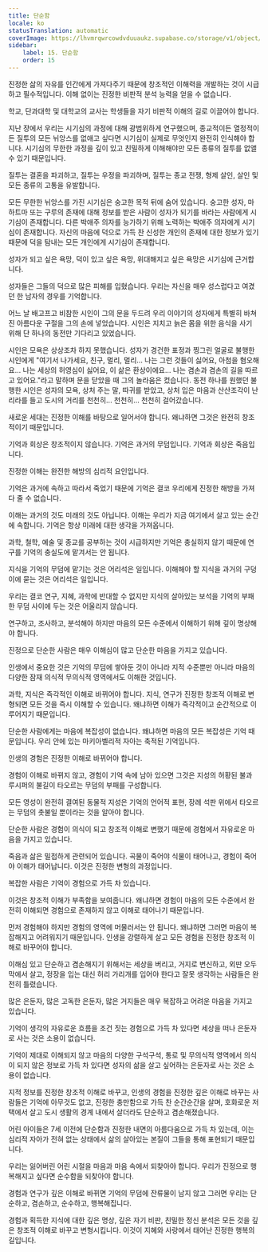 ```yaml
---
title: 단순함
locale: ko
statusTranslation: automatic
coverImage: https://lhvmrqwrcowdvduuaukz.supabase.co/storage/v1/object/public/strapi-uploads/small_cover-educacion-fundamental.webp-2d51a7828a2b1309555be27f7e2a61a0.webp
sidebar:
    label: 15. 단순함
    order: 15
---
```

진정한 삶의 자유를 인간에게 가져다주기 때문에 창조적인 이해력을 개발하는 것이 시급하고 필수적입니다. 이해 없이는 진정한 비판적 분석 능력을 얻을 수 없습니다.

학교, 단과대학 및 대학교의 교사는 학생들을 자기 비판적 이해의 길로 이끌어야 합니다.

지난 장에서 우리는 시기심의 과정에 대해 광범위하게 연구했으며, 종교적이든 열정적이든 질투의 모든 뉘앙스를 없애고 싶다면 시기심이 실제로 무엇인지 완전히 인식해야 합니다. 시기심의 무한한 과정을 깊이 있고 친밀하게 이해해야만 모든 종류의 질투를 없앨 수 있기 때문입니다.

질투는 결혼을 파괴하고, 질투는 우정을 파괴하며, 질투는 종교 전쟁, 형제 살인, 살인 및 모든 종류의 고통을 유발합니다.

모든 무한한 뉘앙스를 가진 시기심은 숭고한 목적 뒤에 숨어 있습니다. 숭고한 성자, 마하트마 또는 구루의 존재에 대해 정보를 받은 사람이 성자가 되기를 바라는 사람에게 시기심이 존재합니다. 다른 박애주 의자를 능가하기 위해 노력하는 박애주 의자에게 시기심이 존재합니다. 자신의 마음에 덕으로 가득 찬 신성한 개인의 존재에 대한 정보가 있기 때문에 덕을 탐내는 모든 개인에게 시기심이 존재합니다.

성자가 되고 싶은 욕망, 덕이 있고 싶은 욕망, 위대해지고 싶은 욕망은 시기심에 근거합니다.

성자들은 그들의 덕으로 많은 피해를 입혔습니다. 우리는 자신을 매우 성스럽다고 여겼던 한 남자의 경우를 기억합니다.

어느 날 배고프고 비참한 시인이 그의 문을 두드려 우리 이야기의 성자에게 특별히 바쳐진 아름다운 구절을 그의 손에 넣었습니다. 시인은 지치고 늙은 몸을 위한 음식을 사기 위해 단 하나의 동전만 기다리고 있었습니다.

시인은 모욕은 상상조차 하지 못했습니다. 성자가 경건한 표정과 찡그린 얼굴로 불행한 시인에게 "여기서 나가세요, 친구, 멀리, 멀리... 나는 그런 것들이 싫어요, 아첨을 혐오해요... 나는 세상의 허영심이 싫어요, 이 삶은 환상이에요... 나는 겸손과 겸손의 길을 따르고 있어요."라고 말하며 문을 닫았을 때 그의 놀라움은 컸습니다. 동전 하나를 원했던 불행한 시인은 성자의 모욕, 상처 주는 말, 따귀를 받았고, 상처 입은 마음과 산산조각이 난 리라를 들고 도시의 거리를 천천히... 천천히... 천천히 걸어갔습니다.

새로운 세대는 진정한 이해를 바탕으로 일어서야 합니다. 왜냐하면 그것은 완전히 창조적이기 때문입니다.

기억과 회상은 창조적이지 않습니다. 기억은 과거의 무덤입니다. 기억과 회상은 죽음입니다.

진정한 이해는 완전한 해방의 심리적 요인입니다.

기억은 과거에 속하고 따라서 죽었기 때문에 기억은 결코 우리에게 진정한 해방을 가져다 줄 수 없습니다.

이해는 과거의 것도 미래의 것도 아닙니다. 이해는 우리가 지금 여기에서 살고 있는 순간에 속합니다. 기억은 항상 미래에 대한 생각을 가져옵니다.

과학, 철학, 예술 및 종교를 공부하는 것이 시급하지만 기억은 충실하지 않기 때문에 연구를 기억의 충실도에 맡겨서는 안 됩니다.

지식을 기억의 무덤에 맡기는 것은 어리석은 일입니다. 이해해야 할 지식을 과거의 구덩이에 묻는 것은 어리석은 일입니다.

우리는 결코 연구, 지혜, 과학에 반대할 수 없지만 지식의 살아있는 보석을 기억의 부패한 무덤 사이에 두는 것은 어울리지 않습니다.

연구하고, 조사하고, 분석해야 하지만 마음의 모든 수준에서 이해하기 위해 깊이 명상해야 합니다.

진정으로 단순한 사람은 매우 이해심이 많고 단순한 마음을 가지고 있습니다.

인생에서 중요한 것은 기억의 무덤에 쌓아둔 것이 아니라 지적 수준뿐만 아니라 마음의 다양한 잠재 의식적 무의식적 영역에서도 이해한 것입니다.

과학, 지식은 즉각적인 이해로 바뀌어야 합니다. 지식, 연구가 진정한 창조적 이해로 변형되면 모든 것을 즉시 이해할 수 있습니다. 왜냐하면 이해가 즉각적이고 순간적으로 이루어지기 때문입니다.

단순한 사람에게는 마음에 복잡성이 없습니다. 왜냐하면 마음의 모든 복잡성은 기억 때문입니다. 우리 안에 있는 마키아벨리적 자아는 축적된 기억입니다.

인생의 경험은 진정한 이해로 바뀌어야 합니다.

경험이 이해로 바뀌지 않고, 경험이 기억 속에 남아 있으면 그것은 지성의 허황된 불과 루시퍼의 불길이 타오르는 무덤의 부패를 구성합니다.

모든 영성이 완전히 결여된 동물적 지성은 기억의 언어적 표현, 장례 석판 위에서 타오르는 무덤의 촛불일 뿐이라는 것을 알아야 합니다.

단순한 사람은 경험이 의식이 되고 창조적 이해로 변했기 때문에 경험에서 자유로운 마음을 가지고 있습니다.

죽음과 삶은 밀접하게 관련되어 있습니다. 곡물이 죽어야 식물이 태어나고, 경험이 죽어야 이해가 태어납니다. 이것은 진정한 변형의 과정입니다.

복잡한 사람은 기억이 경험으로 가득 차 있습니다.

이것은 창조적 이해가 부족함을 보여줍니다. 왜냐하면 경험이 마음의 모든 수준에서 완전히 이해되면 경험으로 존재하지 않고 이해로 태어나기 때문입니다.

먼저 경험해야 하지만 경험의 영역에 머물러서는 안 됩니다. 왜냐하면 그러면 마음이 복잡해지고 어려워지기 때문입니다. 인생을 강렬하게 살고 모든 경험을 진정한 창조적 이해로 바꾸어야 합니다.

이해심 있고 단순하고 겸손해지기 위해서는 세상을 버리고, 거지로 변신하고, 외딴 오두막에서 살고, 정장을 입는 대신 허리 가리개를 입어야 한다고 잘못 생각하는 사람들은 완전히 틀렸습니다.

많은 은둔자, 많은 고독한 은둔자, 많은 거지들은 매우 복잡하고 어려운 마음을 가지고 있습니다.

기억이 생각의 자유로운 흐름을 조건 짓는 경험으로 가득 차 있다면 세상을 떠나 은둔자로 사는 것은 소용이 없습니다.

기억이 제대로 이해되지 않고 마음의 다양한 구석구석, 통로 및 무의식적 영역에서 의식이 되지 않은 정보로 가득 차 있다면 성자의 삶을 살고 싶어하는 은둔자로 사는 것은 소용이 없습니다.

지적 정보를 진정한 창조적 이해로 바꾸고, 인생의 경험을 진정한 깊은 이해로 바꾸는 사람들은 기억에 아무것도 없고, 진정한 충만함으로 가득 찬 순간순간을 살며, 호화로운 저택에서 살고 도시 생활의 경계 내에서 살더라도 단순하고 겸손해졌습니다.

어린 아이들은 7세 이전에 단순함과 진정한 내면의 아름다움으로 가득 차 있는데, 이는 심리적 자아가 전혀 없는 상태에서 삶의 살아있는 본질이 그들을 통해 표현되기 때문입니다.

우리는 잃어버린 어린 시절을 마음과 마음 속에서 되찾아야 합니다. 우리가 진정으로 행복해지고 싶다면 순수함을 되찾아야 합니다.

경험과 연구가 깊은 이해로 바뀌면 기억의 무덤에 잔류물이 남지 않고 그러면 우리는 단순하고, 겸손하고, 순수하고, 행복해집니다.

경험과 획득한 지식에 대한 깊은 명상, 깊은 자기 비판, 친밀한 정신 분석은 모든 것을 깊은 창조적 이해로 바꾸고 변형시킵니다. 이것이 지혜와 사랑에서 태어난 진정한 행복의 길입니다.

